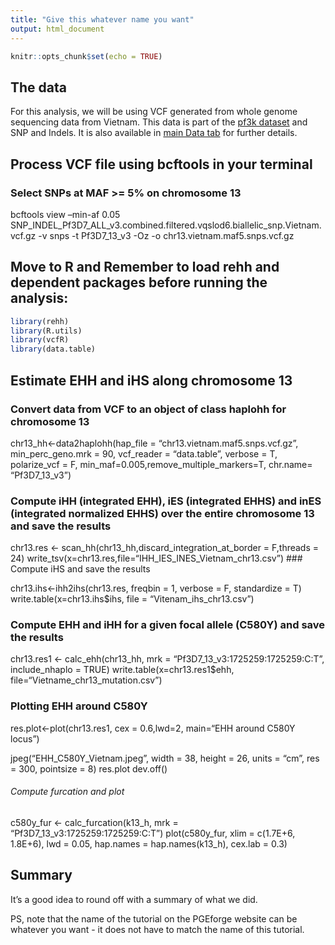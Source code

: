 ```yaml
---
title: "Give this whatever name you want"
output: html_document
---
```


```r
knitr::opts_chunk$set(echo = TRUE)
```

## The data
For this analysis, we will be using VCF generated from whole genome sequencing data from Vietnam. 
This data is part of the [pf3k dataset](https://www.malariagen.net/parasite/pf3k) and SNP and Indels. 
It is also available in [main Data tab](https://mrc-ide.github.io/PGEforge/website_docs/data_description.html) for further details.

## Process VCF file using bcftools in your terminal
### Select SNPs at MAF >= 5% on chromosome 13
bcftools view --min-af 0.05 SNP_INDEL_Pf3D7_ALL_v3.combined.filtered.vqslod6.biallelic_snp.Vietnam.vcf.gz -v snps -t Pf3D7_13_v3 -Oz -o chr13.vietnam.maf5.snps.vcf.gz

## Move to R and Remember to load rehh and dependent packages before running the analysis:

```r
library(rehh)
library(R.utils)
library(vcfR)
library(data.table)

```


## Estimate EHH and iHS along chromosome 13 

### Convert data from VCF to an object of class haplohh for  chromosome 13

chr13_hh<-data2haplohh(hap_file = "chr13.vietnam.maf5.snps.vcf.gz", min_perc_geno.mrk = 90, vcf_reader = "data.table", verbose = T, polarize_vcf = F, min_maf=0.005,remove_multiple_markers=T, chr.name= "Pf3D7_13_v3")

### Compute iHH (integrated EHH), iES (integrated EHHS) and inES (integrated normalized EHHS) over the entire chromosome 13 and save the results

chr13.res <- scan_hh(chr13_hh,discard_integration_at_border = F,threads = 24)
write_tsv(x=chr13.res,file="IHH_IES_INES_Vietnam_chr13.csv")
### Compute iHS and save the results

chr13.ihs<-ihh2ihs(chr13.res, freqbin = 1, verbose = F, standardize = T)
write.table(x=chr13.ihs$ihs, file = "Vitenam_ihs_chr13.csv")

### Compute EHH and iHH for a given focal allele (C580Y) and save the results

chr13.res1 <- calc_ehh(chr13_hh,  mrk = "Pf3D7_13_v3:1725259:1725259:C:T", include_nhaplo = TRUE)
write.table(x=chr13.res1$ehh, file="Vietname_chr13_mutation.csv")

### Plotting EHH around C580Y

res.plot<-plot(chr13.res1, cex = 0.6,lwd=2, main="EHH around C580Y locus")

jpeg("EHH_C580Y_Vietnam.jpeg", width = 38, height = 26, units = "cm", res = 300, pointsize = 8)
res.plot
dev.off()

###### Compute furcation and plot

c580y_fur <- calc_furcation(k13_h, mrk = "Pf3D7_13_v3:1725259:1725259:C:T")
plot(c580y_fur, xlim = c(1.7E+6, 1.8E+6),
     lwd = 0.05,
     hap.names = hap.names(k13_h),
     cex.lab = 0.3)


## Summary

It's a good idea to round off with a summary of what we did.

PS, note that the name of the tutorial on the PGEforge website can be whatever you want - it does not have to match the name of this tutorial.
